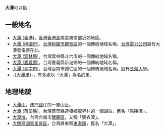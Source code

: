 '''大潭'''可以指：
== 一般地名 ==
*[[大潭_(香港)|大潭 (香港)]]，[[香港|香港]][[香港島|香港島]]南區東南部近郊地區。
*[[大潭_(桃園市)|大潭 (桃園市)]]，[[台灣|台灣]][[桃園市|桃園市]][[觀音區|觀音區]]的一個傳統地域名稱。[[台灣電力公司|台灣電力公司]]設有大潭發電廠在此。
*[[大潭_(雲林縣)|大潭 (雲林縣)]]，台灣雲林縣斗六市的一個傳統地域名稱。
*[[大潭_(嘉義縣)|大潭 (嘉義縣)]]，台灣嘉義縣新港鄉的一個傳統地域名稱。
*[[大潭_(臺南市)|大潭 (臺南市)]]，台灣台南市歸仁區的一個傳統地域名稱。設有[[長榮大學|長榮大學]]。
*-{[[大潭里|大潭里]]}-，有多處以「大潭」為名的里。

== 地理地貌 ==
*[[大潭山|大潭山]]，[[澳門|澳門]][[氹仔|氹仔]]的一座山岳。
*[[大潭_(苗栗縣)|大潭 (苗栗縣)]]，台灣苗栗縣造橋鄉龍昇村的一個湖泊，舊名「馬陵潭」。
*[[大潭埤|大潭埤]]，台灣台南市[[關廟區|關廟區]]，又稱「弼衣潭」。
*[[大鵬灣國家風景區|大鵬灣國家風景區]]，台灣屏東縣[[東港鎮_(台灣)|東港鎮]]，舊名「大潭」。

{{disambig|D|Cat=二字地名消歧义}}